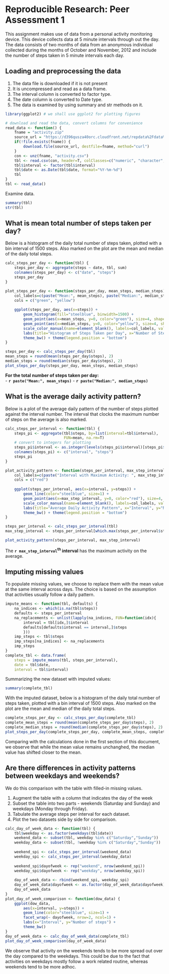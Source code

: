 # Reproducible Research: Peer Assessment 1

This assignment makes use of data from a personal activity monitoring device. This device collects data at 5 minute intervals through out the day. The data consists of two months of data from an anonymous individual collected during the months of October and November, 2012 and include the number of steps taken in 5 minute intervals each day.

## Loading and preprocessing the data

1. The data file is downloaded if it is not present
2. It is uncompressed and read as a data frame.
3. The interval column is converted to factor type.
4. The date column is converted to Date type.
5. The data is examined by using summary and str methods on it.

```r
library(ggplot2) # we shall use ggplot2 for plotting figures

# download and read the data, convert columns for convenience
read_data <- function() {
    fname = "activity.zip"
    source_url = "https://d396qusza40orc.cloudfront.net/repdata%2Fdata%2Factivity.zip"
    if(!file.exists(fname)) {
        download.file(source_url, destfile=fname, method="curl")
    }
    con <- unz(fname, "activity.csv")
    tbl <- read.csv(con, header=T, colClasses=c("numeric", "character", "numeric"))
    tbl$interval <- factor(tbl$interval)
    tbl$date <- as.Date(tbl$date, format="%Y-%m-%d")
    tbl
}
tbl <- read_data()
```

Examine data.
```r
summary(tbl)
str(tbl)
```

## What is mean total number of steps taken per day?

Below is a histogram of the daily total number of steps taken, plotted with a bin interval of 1500 steps. Also marked on the plot are the mean and median of the daily total steps.

```r
calc_steps_per_day <- function(tbl) {
    steps_per_day <- aggregate(steps ~ date, tbl, sum)
    colnames(steps_per_day) <- c("date", "steps")
    steps_per_day
}

plot_steps_per_day <- function(steps_per_day, mean_steps, median_steps) {
    col_labels=c(paste("Mean:", mean_steps), paste("Median:", median_steps))
    cols = c("green", "yellow")
    
    ggplot(steps_per_day, aes(x=steps)) + 
        geom_histogram(fill="steelblue", binwidth=1500) + 
        geom_point(aes(x=mean_steps, y=0, color="green"), size=4, shape=15) + 
        geom_point(aes(x=median_steps, y=0, color="yellow"), size=4, shape=15) + 
        scale_color_manual(name=element_blank(), labels=col_labels, values=cols) + 
        labs(title="Histogram of Steps Taken per Day", x="Number of Steps", y="Count") + 
        theme_bw() + theme(legend.position = "bottom")    
}

steps_per_day <- calc_steps_per_day(tbl)
mean_steps = round(mean(steps_per_day$steps), 2)
median_steps = round(median(steps_per_day$steps), 2)
plot_steps_per_day(steps_per_day, mean_steps, median_steps)
```

**For the total number of steps taken per day:**  
- **`r paste("Mean:", mean_steps)`**
- **`r paste("Median:", median_steps)`**


## What is the average daily activity pattern?

Below is a plot of the average daily pattern of the number of steps plotted against the interval number. The interval that clocks the maximum number of steps on the average is also marked.


```r
calc_steps_per_interval <- function(tbl) {
    steps_pi <- aggregate(tbl$steps, by=list(interval=tbl$interval),
                          FUN=mean, na.rm=T)
    # convert to integers for plotting
    steps_pi$interval <- as.integer(levels(steps_pi$interval)[steps_pi$interval])
    colnames(steps_pi) <- c("interval", "steps")
    steps_pi
}

plot_activity_pattern <- function(steps_per_interval, max_step_interval) {
    col_labels=c(paste("Interval with Maximum Activity: ", max_step_interval))
    cols = c("red")
    
    ggplot(steps_per_interval, aes(x=interval, y=steps)) +   
        geom_line(color="steelblue", size=1) +  
        geom_point(aes(x=max_step_interval, y=0, color="red"), size=4, shape=15) +  
        scale_color_manual(name=element_blank(), labels=col_labels, values=cols) +     
        labs(title="Average Daily Activity Pattern", x="Interval", y="Number of steps") +  
        theme_bw() + theme(legend.position = "bottom")
}

steps_per_interval <- calc_steps_per_interval(tbl)
max_step_interval <- steps_per_interval[which.max(steps_per_interval$steps),]$interval

plot_activity_pattern(steps_per_interval, max_step_interval)
```

The **`r max_step_interval`<sup>th</sup> interval** has the maximum activity on the average.

## Imputing missing values

To populate missing values, we choose to replace them with the mean value at the same interval across days. The choice is based on the assumption that activities usually follow a daily pattern.


```r
impute_means <- function(tbl, defaults) {
    na_indices <- which(is.na(tbl$steps))
    defaults <- steps_per_interval
    na_replacements <- unlist(lapply(na_indices, FUN=function(idx){
        interval = tbl[idx,]$interval
        defaults[defaults$interval == interval,]$steps
        }))
    imp_steps <- tbl$steps
    imp_steps[na_indices] <- na_replacements
    imp_steps
}
complete_tbl <- data.frame(  
    steps = impute_means(tbl, steps_per_interval),  
    date = tbl$date,  
    interval = tbl$interval)
```

Summarizing the new dataset with imputed values:
```r
summary(complete_tbl)
```

With the imputed dataset, below is a histogram of the daily total number of steps taken, plotted with a bin interval of 1500 steps. Also marked on the plot are the mean and median of the daily total steps.

```r
complete_steps_per_day <- calc_steps_per_day(complete_tbl)
complete_mean_steps = round(mean(complete_steps_per_day$steps), 2)
complete_median_steps = round(median(complete_steps_per_day$steps), 2)
plot_steps_per_day(complete_steps_per_day, complete_mean_steps, complete_median_steps)
```

Comparing with the calculations done in the first section of this document, we observe that while the mean value remains unchanghed, the median value has shifted closer to the mean.

## Are there differences in activity patterns between weekdays and weekends?

We do this comparison with the table with filled-in missing values.

1. Augment the table with a column that indicates the day of the week
2. Subset the table into two parts - weekends (Saturday and Sunday) and weekdays (Monday through Friday).
3. Tabulate the average steps per interval for each dataset.
4. Plot the two datasets side by side for comparison.

```r
calc_day_of_week_data <- function(tbl) {
    tbl$weekday <- as.factor(weekdays(tbl$date))
    weekend_data <- subset(tbl, weekday %in% c("Saturday","Sunday"))
    weekday_data <- subset(tbl, !weekday %in% c("Saturday","Sunday"))
    
    weekend_spi <- calc_steps_per_interval(weekend_data)
    weekday_spi <- calc_steps_per_interval(weekday_data)
    
    weekend_spi$dayofweek <- rep("weekend", nrow(weekend_spi))
    weekday_spi$dayofweek <- rep("weekday", nrow(weekday_spi))
    
    day_of_week_data <- rbind(weekend_spi, weekday_spi)
    day_of_week_data$dayofweek <- as.factor(day_of_week_data$dayofweek)
    day_of_week_data
}
plot_day_of_week_comparison <- function(dow_data) {
    ggplot(dow_data, 
        aes(x=interval, y=steps)) + 
        geom_line(color="steelblue", size=1) + 
        facet_wrap(~ dayofweek, nrow=2, ncol=1) +
        labs(x="Interval", y="Number of steps") +
        theme_bw()
}
day_of_week_data <- calc_day_of_week_data(complete_tbl)
plot_day_of_week_comparison(day_of_week_data)
```

We observe that activity on the weekends tends to be more spread out over the day compared to the weekdays. This could be due to the fact that activities on weekdays mostly follow a work related routine, whereas weekends tend to be more adhoc.
